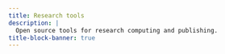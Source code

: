 ```yaml
---
title: Research tools
description: |
  Open source tools for research computing and publishing.
title-block-banner: true
---
```



